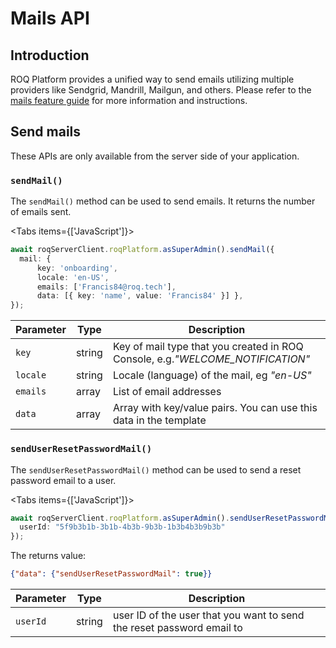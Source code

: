 
# Mails API

## Introduction

ROQ Platform provides a unified way to send emails utilizing multiple providers like Sendgrid, Mandrill, Mailgun, and others. Please refer to the [mails feature guide](/mails) for more information and instructions.

## Send mails

<Callout type="info">
These APIs are only available from the server side of your application.
</Callout>

### `sendMail()`

The `sendMail()` method can be used to send emails. It returns the number of emails sent.

<Tabs items={['JavaScript']}>
<Tab>
```typescript
await roqServerClient.roqPlatform.asSuperAdmin().sendMail({
  mail: {
      key: 'onboarding',
      locale: 'en-US',
      emails: ['Francis84@roq.tech'],
      data: [{ key: 'name', value: 'Francis84' }] },
});
```
</Tab>
</Tabs>

| Parameter | Type   | Description                                                                   |
|-----------|--------|-------------------------------------------------------------------------------|
| `key`     | string | Key of mail type that you created in ROQ Console, e.g._"WELCOME_NOTIFICATION"_ |
| `locale`  | string | Locale (language) of the mail, eg _"en-US"_                                   |
| `emails`  | array  | List of email addresses                                                       |
| `data`    | array  | Array with key/value pairs. You can use this data in the template             |


### `sendUserResetPasswordMail()`

The `sendUserResetPasswordMail()` method can be used to send a reset password email to a user.  

<Tabs items={['JavaScript']}>
<Tab>
```typescript
await roqServerClient.roqPlatform.asSuperAdmin().sendUserResetPasswordMail({
  userId: "5f9b3b1b-3b1b-4b3b-9b3b-1b3b4b3b9b3b"
});
```
</Tab>
</Tabs>

The returns value:

```json
{"data": {"sendUserResetPasswordMail": true}}
```

| Parameter | Type   | Description                                                                   |
|-----------|--------|-------------------------------------------------------------------------------|
| `userId`     | string | user ID of the user that you want to send the reset password email to |

